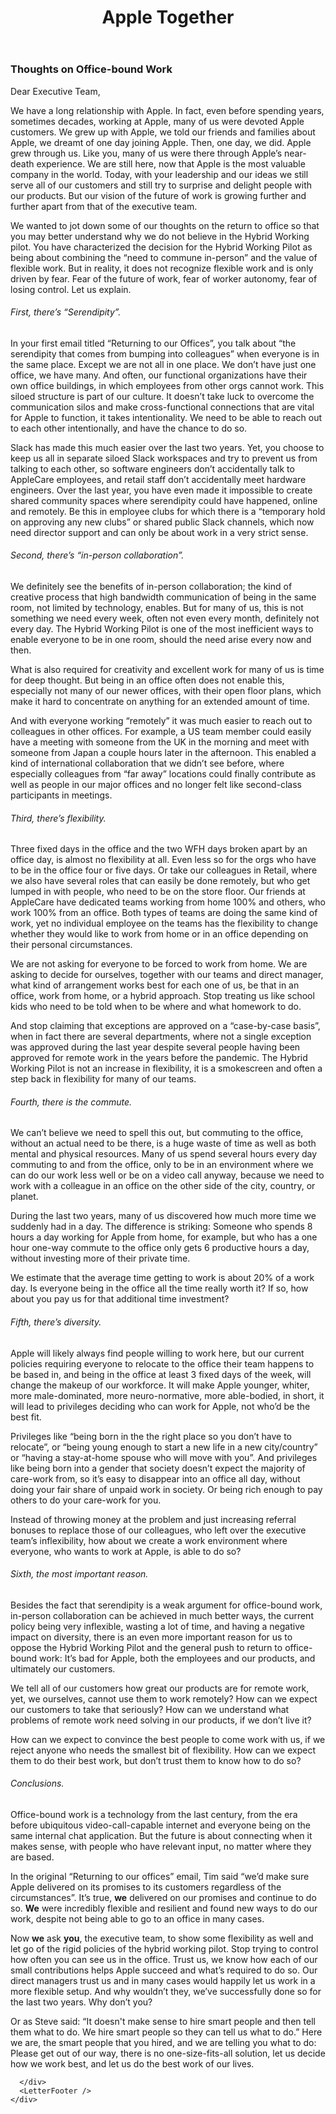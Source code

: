 
<div className={styles.container}>
  <Head>
    <title>Apple Together: Thoughts on Office-Bound Work</title>
    <link rel="icon" href="/favicon.png" />
  </Head>
  <header>
    <Link passHref href="/">
      <h1 className={styles.logo}>
        <Logo />
        <span>Apple Together</span>
      </h1>
    </Link>
  </header>
  <main className={styles.main}>
    <div className={styles.content}>
      <div className={styles.rwaletter}>
          
          
<LetterLanguages/>

### Thoughts on Office-bound Work

Dear Executive Team,

We have a long relationship with Apple. In fact, even before spending years, sometimes decades, working at Apple, many of us were devoted Apple customers. We grew up with Apple, we told our friends and families about Apple, we dreamt of one day joining Apple. Then, one day, we did. Apple grew through us. Like you, many of us were there through Apple’s near-death experience. We are still here, now that Apple is the most valuable company in the world. Today, with your leadership and our ideas we still serve all of our customers and still try to surprise and delight people with our products. But our vision of the future of work is growing further and further apart from that of the executive team. 

We wanted to jot down some of our thoughts on the return to office so that you may better understand why we do not believe in the Hybrid Working pilot. You have characterized the decision for the Hybrid Working Pilot as being about combining the “need to commune in-person” and the value of flexible work. But in reality, it does not recognize flexible work and is only driven by fear. Fear of the future of work, fear of worker autonomy, fear of losing control. Let us explain.


###### First, there’s “Serendipity”.

In your first email titled “Returning to our Offices”, you talk about “the serendipity that comes from bumping into colleagues” when everyone is in the same place. Except we are not all in one place. We don’t have just one office, we have many. And often, our functional organizations have their own office buildings, in which employees from other orgs cannot work. This siloed structure is part of our culture. It doesn’t take luck to overcome the communication silos and make cross-functional connections that are vital for Apple to function, it takes intentionality. We need to be able to reach out to each other intentionally, and have the chance to do so. 

Slack has made this much easier over the last two years. Yet, you choose to keep us all in separate siloed Slack workspaces and try to prevent us from talking to each other, so software engineers don’t accidentally talk to AppleCare employees, and retail staff don’t accidentally meet hardware engineers. Over the last year, you have even made it impossible to create shared community spaces where serendipity could have happened, online and remotely. Be this in employee clubs for which there is a “temporary hold on approving any new clubs” or shared public Slack channels, which now need director support and can only be about work in a very strict sense.


###### Second, there’s “in-person collaboration”.

We definitely see the benefits of in-person collaboration; the kind of creative process that high bandwidth communication of being in the same room, not limited by technology, enables. But for many of us, this is not something we need every week, often not even every month, definitely not every day. The Hybrid Working Pilot is one of the most inefficient ways to enable everyone to be in one room, should the need arise every now and then. 

What is also required for creativity and excellent work for many of us is time for deep thought. But being in an office often does not enable this, especially not many of our newer offices, with their open floor plans, which make it hard to concentrate on anything for an extended amount of time. 

And with everyone working “remotely” it was much easier to reach out to colleagues in other offices. For example, a US team member could easily have a meeting with someone from the UK in the morning and meet with someone from Japan a couple hours later in the afternoon. This enabled a kind of international collaboration that we didn’t see before, where especially colleagues from “far away” locations could finally contribute as well as people in our major offices and no longer felt like second-class participants in meetings.


###### Third, there’s flexibility.

Three fixed days in the office and the two WFH days broken apart by an office day, is almost no flexibility at all. Even less so for the orgs who have to be in the office four or five days. Or take our colleagues in Retail, where we also have several roles that can easily be done remotely, but who get lumped in with people, who need to be on the store floor. Our friends at AppleCare have dedicated teams working from home 100% and others, who work 100% from an office. Both types of teams are doing the same kind of work, yet no individual employee on the teams has the flexibility to change whether they would like to work from home or in an office depending on their personal circumstances. 

We are not asking for everyone to be forced to work from home. We are asking to decide for ourselves, together with our teams and direct manager, what kind of arrangement works best for each one of us, be that in an office, work from home, or a hybrid approach. Stop treating us like school kids who need to be told when to be where and what homework to do.

And stop claiming that exceptions are approved on a “case-by-case basis”, when in fact there are several departments, where not a single exception was approved during the last year despite several people having been approved for remote work in the years before the pandemic. The Hybrid Working Pilot is not an increase in flexibility, it is a smokescreen and often a step back in flexibility for many of our teams. 


###### Fourth, there is the commute.

We can’t believe we need to spell this out, but commuting to the office, without an actual need to be there, is a huge waste of time as well as both mental and physical resources. Many of us spend several hours every day commuting to and from the office, only to be in an environment where we can do our work less well or be on a video call anyway, because we need to work with a colleague in an office on the other side of the city, country, or planet.

During the last two years, many of us discovered how much more time we suddenly had in a day. The difference is striking: Someone who spends 8 hours a day working for Apple from home, for example, but who has a one hour one-way commute to the office only gets 6 productive hours a day, without investing more of their private time.

We estimate that the average time getting to work is about 20% of a work day. Is everyone being in the office all the time really worth it? If so, how about you pay us for that additional time investment? 


###### Fifth, there’s diversity. 

Apple will likely always find people willing to work here, but our current policies requiring everyone to relocate to the office their team happens to be based in, and being in the office at least 3 fixed days of the week, will change the makeup of our workforce. It will make Apple younger, whiter, more male-dominated, more neuro-normative, more able-bodied, in short, it will lead to privileges deciding who can work for Apple, not who’d be the best fit.

Privileges like “being born in the the right place so you don’t have to relocate”, or “being young enough to start a new life in a new city/country” or “having a stay-at-home spouse who will move with you”. And privileges like being born into a gender that society doesn’t expect the majority of care-work from, so it’s easy to disappear into an office all day, without doing your fair share of unpaid work in society. Or being rich enough to pay others to do your care-work for you.

Instead of throwing money at the problem and just increasing referral bonuses to replace those of our colleagues, who left over the executive team’s inflexibility, how about we create a work environment where everyone, who wants to work at Apple, is able to do so?


###### Sixth, the most important reason.

Besides the fact that serendipity is a weak argument for office-bound work, in-person collaboration can be achieved in much better ways, the current policy being very inflexible, wasting a lot of time, and having a negative impact on diversity, there is an even more important reason for us to oppose the Hybrid Working Pilot and the general push to return to office-bound work: It’s bad for Apple, both the employees and our products, and ultimately our customers. 

We tell all of our customers how great our products are for remote work, yet, we ourselves, cannot use them to work remotely? How can we expect our customers to take that seriously? How can we understand what problems of remote work need solving in our products, if we don’t live it? 

How can we expect to convince the best people to come work with us, if we reject anyone who needs the smallest bit of flexibility. How can we expect them to do their best work, but don’t trust them to know how to do so?


###### Conclusions.

Office-bound work is a technology from the last century, from the era before ubiquitous video-call-capable internet and everyone being on the same internal chat application. But the future is about connecting when it makes sense, with people who have relevant input, no matter where they are based.

In the original “Returning to our offices” email, Tim said “we’d make sure Apple delivered on its promises to its customers regardless of the circumstances”. It’s true, **we** delivered on our promises and continue to do so. **We** were incredibly flexible and resilient and found new ways to do our work, despite not being able to go to an office in many cases. 

Now **we** ask **you**, the executive team, to show some flexibility as well and let go of the rigid policies of the hybrid working pilot. Stop trying to control how often you can see us in the office. Trust us, we know how each of our small contributions helps Apple succeed and what’s required to do so. Our direct managers trust us and in many cases would happily let us work in a more flexible setup. And why wouldn’t they, we’ve successfully done so for the last two years. Why don’t you?

Or as Steve said: “It doesn't make sense to hire smart people and then tell them what to do. We hire smart people so they can tell us what to do.” Here we are, the smart people that you hired, and we are telling you what to do: Please get out of our way, there is no one-size-fits-all solution, let us decide how we work best, and let us do the best work of our lives.  

      </div>
      <LetterFooter />
    </div>
  </main>
</div>